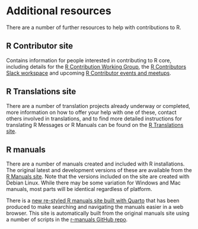 # Additional resources {#AdditionalResources}

There are a number of further resources to help with contributions to R.

## R Contributor site

Contains information for people interested in contributing to R core, including details for the [R Contribution Working Group](https://contributor.r-project.org/working-group), the [R Contributors Slack workspace](https://contributor.r-project.org/slack) and upcoming [R Contributor events and meetups](https://contributor.r-project.org/events/). 

## R Translations site

There are a number of translation projects already underway or completed, more information on how to offer your help with one of these, contact others involved in translations, and to find more detailed instructions for translating R Messages or R Manuals can be found on the [R Translations site](https://contributor.r-project.org/translations/).

## R manuals

There are a number of manuals created and included with R installations. The original latest and development versions of these are available from the [R Manuals site](https://cran.r-project.org/manuals.html). Note that the versions included on the site are created with Debian Linux. While there may be some variation for Windows and Mac manuals,  most parts will be identical regardless of platform.

There is a [new re-styled R manuals site built with Quarto](https://rstudio.github.io/r-manuals/) that has been produced to make searching and navigating the manuals easier in a web browser. This site is automatically built from the original manuals site using a number of scripts in the [r-manuals GitHub repo](https://github.com/rstudio/r-manuals).
